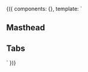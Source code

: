 
<Meta
title="Layouts"
decorators={[withKnobs]}
/>

<Preview>
  <Story name="Create">
    {({
      components: {},
      template:   `
      <div>
        <h2>Masthead</h2>
        <h2>Tabs</h2>
      </div>
        `
      })}
  </Story>
</Preview>